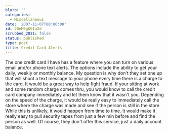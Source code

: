 ```yaml
---
blurb: ''
categories:
  - Miscellaneous
date: '2007-11-07T00:00:00'
id: 20eM9gKGIu2d
scrubbed_2021: false
status: published
type: post
title: Credit Card Alerts
---
```


The one credit card I have has a feature where you can turn on
various email and/or phone text alerts. The options include the
ability to get your daily, weekly or monthly balance. My question
is why don't they set one up that will shoot a text message to your
phone every time there is a charge to the card. It would be a great
way to help fight fraud. If your sitting at work and some random
charge comes thru, you would know to call the credit card company
immediately and let them know that it wasn't you. Depending on the
speed of the charge, it would be really easy to immediately call
the store where the charge was made and see if the person is still
in the store. While this is unlikely, it would happen from time to
time. It would make it really easy to pull security tapes from just
a few min before and find the person as well. Of course, they don't
offer this service, just a daily account balance.
